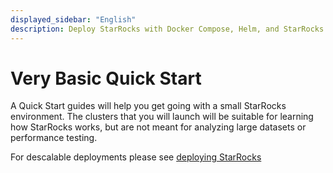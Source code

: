```yaml
---
displayed_sidebar: "English"
description: Deploy StarRocks with Docker Compose, Helm, and StarRocks Operator
---
```


# Very Basic Quick Start

A Quick Start guides will help you get going with a small StarRocks environment. The clusters that you will launch will be suitable for learning how StarRocks works, but are not meant for analyzing large datasets or performance testing.

For descalable deployments please see [deploying StarRocks](../deployment/deployment_overview.md)


<DocCardList />
